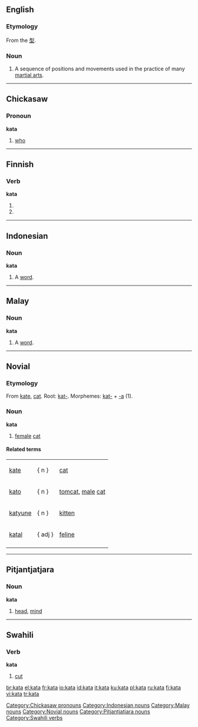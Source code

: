 {{see|Kata}}
==English==
{{wikipedia}}

===Etymology===
From the {{Ja.}} [[型]].

===Noun===
{{en-noun}}

# {{martial arts}} A sequence of positions and movements used in the practice of many [[martial art]]s.

----

==Chickasaw==

===Pronoun===
'''kata'''

# {{italbrac|interrogative}} [[who]]

[[Category:Chickasaw pronouns]]

----

==Finnish==

===Verb===
'''kata'''

# {{fi-indicative present connegative of|kattaa}}
# {{fi-second person singular imperative present of|kattaa}}

----

==Indonesian==

===Noun===
'''kata'''

# A [[word]].

[[Category:Indonesian nouns]]

----

==Malay==

===Noun===
'''kata'''

# A [[word]].

[[Category:Malay nouns]]

----

==Novial==

===Etymology===
From [[kate]], [[cat]].
Root: [[kat-]].
Morphemes: [[kat-]] + [[-a]] (1).

===Noun===
'''kata'''

# [[female]] [[cat]]

====Related terms====
{|
|[[kate]] ||   { n }   ||[[cat]]
|-
|[[kato]] ||   { n }   || [[tomcat]], [[male]] [[cat]]
|-
|[[katyune]] ||   { n }   || [[kitten]]
|-
|[[katal]] ||   { adj }   || [[feline]]
|-
|}

[[Category:Novial nouns]]

----

==Pitjantjatjara==

===Noun===
'''kata'''

# [[head]], [[mind]]

[[Category:Pitjantjatjara nouns]]

----

==Swahili==

===Verb===
'''kata'''

# [[cut]]

[[Category:Swahili verbs]]

[[br:kata]]
[[el:kata]]
[[fr:kata]]
[[io:kata]]
[[id:kata]]
[[it:kata]]
[[ku:kata]]
[[pl:kata]]
[[ru:kata]]
[[fi:kata]]
[[vi:kata]]
[[tr:kata]]